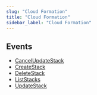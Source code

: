 ```yaml
---
slug: "Cloud Formation"
title: "Cloud Formation"
sidebar_label: "Cloud Formation"
---
```


## Events

- [CancelUpdateStack](/awsrealtime/realtime/cloudformation/rules/cancelupdatestack)
- [CreateStack](/awsrealtime/realtime/cloudformation/rules/createstack)
- [DeleteStack](/awsrealtime/realtime/cloudformation/rules/deletestack)
- [ListStacks](/awsrealtime/realtime/cloudformation/rules/liststacks)
- [UpdateStack](/awsrealtime/realtime/cloudformation/rules/updatestack)
